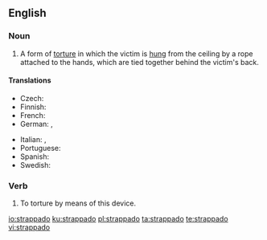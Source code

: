 ==English==
{{wikipedia}}

===Noun===
{{en-noun|~|strappados|strappadoes}}

# A form of [[torture]] in which the victim is [[hung]] from the ceiling by a rope attached to the hands, which are tied together behind the victim's back.

====Translations====
{{trans-top|form of torture}}
* Czech: {{t|cs|estrapáda}}
* Finnish: {{t|fi|strappado}}
* French: {{t+|fr|estrapade|f}}
* German: {{t+|de|Strappado}}, {{t+|de|Pendel}}
{{trans-mid}}
* Italian: {{t+|it|strappata|f}}, {{t|it|tratti di fune}}
* Portuguese: {{t|pt|estrapada|f}}
* Spanish: {{t+|es|garrucha|f}}
* Swedish: {{t|sv|strappado}}
{{trans-bottom}}

===Verb===
{{en-verb}}

# {{label|en|transitive}} To torture by means of this device.

[[io:strappado]]
[[ku:strappado]]
[[pl:strappado]]
[[ta:strappado]]
[[te:strappado]]
[[vi:strappado]]